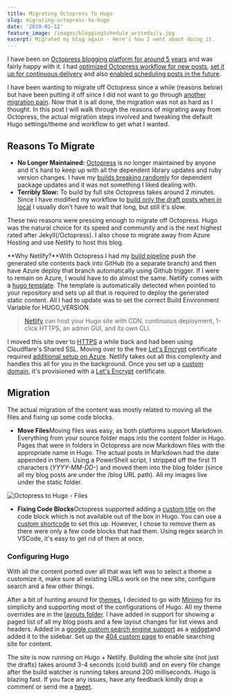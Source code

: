 ```yaml
---
title: Migrating Octopress To Hugo
slug: migrating-octopress-to-hugo
date: '2019-01-12'
feature_image: /images/bloggingSchedule_writedaily.jpg
excerpt: Migrated my blog again - Here's how I went about doing it.
---
```

I have been on [Octopress blogging platform for around 5 years](/blog/static-generator-is-all-a-blog-needs-moving-to-octopress/) and was fairly happy with it. I had [optimized Octopress workflow for new posts](/blog/optimizing-octopress-workflow-for-new-posts/), [set it up for continuous delivery](/blog/continuos-delivery-of-octopress-blog-using-travisci-and-docker/) and also [enabled scheduling posts in the future](/blog/automatic-deployment-of-future-posts-with-octopress/).

I have been wanting to migrate off Octopress since a while (reasons below) but have been putting it off since I did not want to go through [another migration pain](/blog/own-your-urls/). Now that it is all done, the migration was not as hard as I thought. In this post I will walk through the reasons of migrating away from Octopress, the actual migration steps involved and tweaking the default Hugo settings/theme and workflow to get what I wanted.

## Reasons To Migrate

-   **No Longer Maintained:** [Octopress](http://octopress.org/) is no longer maintained by anyone and it's hard to keep up with all the dependent library updates and ruby version changes. I have my [builds breaking randomly](https://travis-ci.org/rahulpnath/rahulpnath.com-old/builds/470281590) for dependent package updates and it was not something I liked dealing with.
-   **Terribly Slow:** To build by full site Octopress takes around 2 minutes. Since I have modified my workflow to [build only the draft posts when in local](/blog/optimizing-octopress-workflow-for-new-posts/) I usually don't have to wait that long, but still it's slow.

These two reasons were pressing enough to migrate off Octopress. Hugo was the natural choice for its speed and community and is the next highest rated after Jekyll(/Octopress). I also chose to migrate away from Azure Hosting and use Netlify to host this blog.

**Why Netlify?**With Octopress I had my [build pipeline](/blog/continuos-delivery-of-octopress-blog-using-travisci-and-docker/) push the generated site contents back into GitHub (to a separate branch) and then have Azure deploy that branch automatically using Github trigger. If I were to remain on Azure, I would have to do almost the same. Netlify comes with a [hugo template](https://gohugo.io/hosting-and-deployment/hosting-on-netlify/). The template is automatically detected when pointed to your repository and sets up all that is required to deploy the generated static content. All I had to update was to set the correct Build Environment Variable for HUGO\_VERSION.

> [Netlify](https://gohugo.io/hosting-and-deployment/hosting-on-netlify/) can host your Hugo site with CDN, continuous deployment, 1-click HTTPS, an admin GUI, and its own CLI.

I moved this site over to [HTTPS](/blog/ok-i-have-got-https-what-next/) a while back and had been using Cloudflare's Shared SSL. Moving over to the free [Let's Encrypt](https://letsencrypt.org/) certificate required [additional setup on Azure](https://letsencrypt.org/). Netlify takes out all this complexity and handles this all for you in the background. Once you set up a [custom domain](https://www.netlify.com/docs/custom-domains/), it's provisioned with a [Let's Encrypt](https://www.netlify.com/blog/2016/01/15/free-ssl-on-custom-domains/) certificate.

## Migration

The actual migration of the content was mostly related to moving all the files and fixing up some code blocks.

-   **Move Files**Moving files was easy, as both platforms support Markdown. Everything from your source folder maps into the content folder in Hugo. Pages that were in folders in Octopress are now Markdown files with the appropriate name in Hugo. The actual posts in Markdown had the date appended in them. Using a PowerShell script, I stripped off the first 11 characters (_YYYY-MM-DD-_) and moved them into the blog folder (since all my blog posts are under the /blog URL path). All my images live under the static folder.

![Octopress to Hugo - Files](/images/octopress_to_hugo_files.png)

-   **Fixing Code Blocks**Octopress supported adding a [custom title](http://octopress.org/docs/blogging/code/) on the code block which is not available out of the box in Hugo. You can use a [custom shortcode](https://github.com/parsiya/Hugo-Shortcodes/blob/master/README.MD#codecaption-codecaptionhtml) to set this up. However, I chose to remove them as there were only a few code blocks that had them. Using regex search in VSCode, it's easy to get rid of them at once.

### Configuring Hugo

With all the content ported over all that was left was to select a theme a customize it, make sure all existing URLs work on the new site, configure search and a few other things.

After a bit of hunting around for [themes](https://themes.gohugo.io/), I decided to go with [Minimo](https://themes.gohugo.io/minimo/) for its simplicity and supporting most of the configurations of Hugo. All my theme overrides are in the [layouts folder](https://github.com/rahulpnath/rahulpnath.com/tree/master/layouts). I have added in support for showing a paged list of all my blog posts and a few layout changes for list views and headers. Added in a [google custom search engine support](https://cse.google.com/cse/all) as a [widget](https://github.com/rahulpnath/rahulpnath.com/blob/master/layouts/partials/widgets/search.html)and added it to the sidebar. Set up the [404 custom page](https://github.com/rahulpnath/rahulpnath.com/blob/master/layouts/404.html) to enable searching site for content.

The site is now running on Hugo + Netlify. Building the whole site (not just the drafts) takes around 3-4 seconds (cold build) and on every file change after the build watcher is running takes around 200 milliseconds. Hugo is blazing fast. If you face any issues, have any feedback kindly drop a comment or send me a [tweet](https://twitter.com/rahulpnath).
